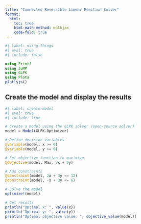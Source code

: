 ```yaml
---
title: "Connected Reversible Linear Reaction Solver"
format:
  html:
    toc: true
    html-math-method: mathjax
    code-fold: true
---
```


```julia
#| label: using-things
#| eval: true
#| include: false

using Printf
using JuMP
using GLPK
using Plots
plotlyjs()
```

## Create the model and display the results

```julia
#| label: create-model
#| eval: true
#| include: true

# Create a model using the GLPK solver (open-source solver)
model = Model(GLPK.Optimizer)

# Define decision variables
@variable(model, x >= 0)
@variable(model, y >= 0)

# Set objective function to maximize
@objective(model, Max, 3x + 5y)

# Add constraints
@constraint(model, 2x + 3y <= 12)
@constraint(model, -x + 3y <= 6)

# Solve the model
optimize!(model)

# Get results
println("Optimal x: ", value(x))
println("Optimal y: ", value(y))
println("Optimal objective value: ", objective_value(model))
```
